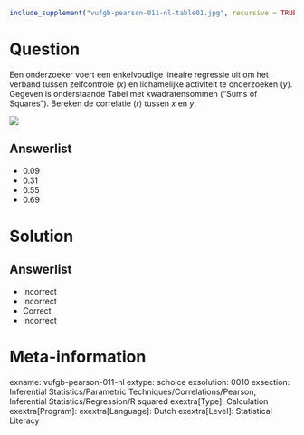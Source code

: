 ```r
include_supplement("vufgb-pearson-011-nl-table01.jpg", recursive = TRUE)
```

Question
========

Een onderzoeker voert een enkelvoudige lineaire regressie uit om het verband tussen zelfcontrole (*x*) en lichamelijke activiteit te onderzoeken (*y*). Gegeven is onderstaande Tabel met kwadratensommen (“Sums of Squares”). Bereken de correlatie (*r*) tussen *x* en *y*.

![](vufgb-pearson-011-nl-table01.jpg)
  
Answerlist
----------
* 0.09
* 0.31
* 0.55
* 0.69

Solution
========

Answerlist
----------
* Incorrect
* Incorrect
* Correct
* Incorrect

Meta-information
================
exname: vufgb-pearson-011-nl
extype: schoice
exsolution: 0010
exsection: Inferential Statistics/Parametric Techniques/Correlations/Pearson, Inferential Statistics/Regression/R squared
exextra[Type]: Calculation
exextra[Program]: 
exextra[Language]: Dutch
exextra[Level]: Statistical Literacy
